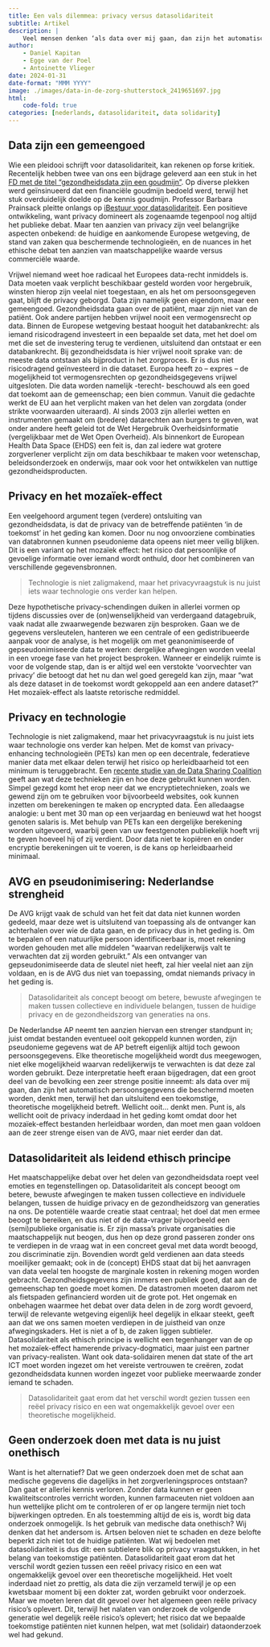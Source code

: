 ```yaml
---
title: Een vals dilemmea: privacy versus datasolidariteit 
subtitle: Artikel 
description: |
    Veel mensen denken ‘als data over mij gaan, dan zijn het automatisch persoonsgegevens die beschermd moeten worden’. Data zijn geen eigendom, maar een gemeengoed. Gezondheidsdata gaan over de patiënt, maar zijn niet van de patiënt. Samen met Antoinette Vlieger en Egge van der Poel pleit ik voor datasolidariteit als concept waarmee bewuste afwegingen gemaakt worden tussen collectieve en individuele belangen, tussen de huidige privacy en de gezondheidszorg van generaties na ons. 
author:
    - Daniel Kapitan
    - Egge van der Poel
    - Antoinette Vlieger
date: 2024-01-31
date-format: "MMM YYYY"
image: ./images/data-in-de-zorg-shutterstock_2419651697.jpg
html:
    code-fold: true
categories: [nederlands, datasolidariteit, data solidarity]
---
```


## Data zijn een gemeengoed

Wie een pleidooi schrijft voor datasolidariteit, kan rekenen op forse  kritiek. Recentelijk hebben twee van ons een bijdrage geleverd aan een stuk in het [FD met de titel “gezondheidsdata zijn een goudmijn”](https://fd.nl/samenleving/1499700/gezondheidsdata-zijn-een-goudmijn-zijn-we-al-klaar-om-die-te-ontginnen). Op diverse plekken werd geïnsinueerd dat een financiële goudmijn bedoeld werd, terwijl het stuk overduidelijk doelde op de kennis goudmijn. Professor Barbara Prainsack pleitte onlangs op [iBestuur voor datasolidariteit](https://ibestuur.nl/artikel/een-nieuw-perspectief-op-datasolidariteit/). Een positieve ontwikkeling, want privacy domineert als zogenaamde tegenpool nog altijd het publieke debat. Maar ten aanzien van privacy  zijn veel belangrijke aspecten onbekend: de huidige en aankomende Europese wetgeving, de stand van zaken qua beschermende technologieën,  en de nuances in het ethische debat ten aanzien van maatschappelijke waarde versus commerciële waarde.

Vrijwel niemand weet hoe radicaal het Europees data-recht inmiddels is. Data moeten vaak verplicht beschikbaar gesteld worden voor hergebruik, winsten hierop zijn veelal niet toegestaan, en als het om persoonsgegeven gaat, blijft de privacy geborgd. Data zijn namelijk geen eigendom, maar een gemeengoed. Gezondheidsdata gaan over de patiënt, maar zijn niet van de patiënt. Ook andere partijen hebben vrijwel nooit een vermogensrecht op data. Binnen de Europese wetgeving bestaat hooguit het databankrecht: als iemand risicodragend investeert in een bepaalde set data, met het doel om met die set de investering terug te verdienen, uitsluitend dan ontstaat er een databankrecht. Bij gezondheidsdata is hier vrijwel nooit sprake van: de meeste data ontstaan als bijproduct in het zorgproces. Er is dus niet risicodragend geïnvesteerd in die dataset. Europa heeft zo – expres – de mogelijkheid tot vermogensrechten op gezondheidsgegevens vrijwel uitgesloten. Die data worden namelijk -terecht- beschouwd als een goed dat toekomt aan de gemeenschap; een bien commun. Vanuit die gedachte werkt de EU aan het verplicht maken van het delen van zorgdata (onder strikte voorwaarden uiteraard). Al sinds 2003 zijn allerlei wetten en instrumenten gemaakt om (bredere) datarechten aan burgers te geven, wat onder andere heeft geleid tot de Wet Hergebruik Overheidsinformatie (vergelijkbaar met de Wet Open Overheid). Als binnenkort de European Health Data Space (EHDS) een feit is, dan zal  iedere wat grotere zorgverlener verplicht zijn om data beschikbaar te maken voor wetenschap, beleidsonderzoek en onderwijs, maar ook voor het ontwikkelen van nuttige  gezondheidsproducten.

## Privacy en het mozaïek-effect
Een veelgehoord argument tegen (verdere) ontsluiting van gezondheidsdata, is dat de privacy van de betreffende patiënten ‘in de toekomst’ in het geding kan komen. Door nu nog onvoorziene combinaties van databronnen kunnen pseudonieme data opeens niet meer veilig blijken. Dit is een variant op het mozaïek effect: het risico dat persoonlijke of gevoelige informatie over iemand wordt onthuld, door het combineren van verschillende gegevensbronnen.

> Technologie is niet zaligmakend, maar het privacyvraagstuk is nu juist iets waar technologie ons verder kan helpen.

Deze hypothetische privacy-schendingen duiken in allerlei vormen op tijdens discussies over de (on)wenselijkheid van verdergaand datagebruik, vaak nadat alle zwaarwegende bezwaren zijn besproken. Gaan we de gegevens versleutelen, hanteren we een centrale of een gedistribueerde aanpak voor de analyse, is het mogelijk om met geanonimiseerde of gepseudonimiseerde data te werken: dergelijke afwegingen worden veelal in een vroege fase van het project besproken. Wanneer er eindelijk ruimte is voor de volgende stap, dan is er altijd wel een verstokte ‘voorvechter van privacy’ die betoogt dat het nu dan wel goed geregeld kan zijn, maar “wat als deze dataset in de toekomst wordt gekoppeld aan een andere dataset?” Het mozaïek-effect als laatste retorische redmiddel.

## Privacy en technologie

Technologie is niet zaligmakend, maar het privacyvraagstuk is nu juist iets waar technologie ons verder kan helpen. Met de komst van privacy-enhancing technologieën (PETs) kan men op een decentrale, federatieve manier data met elkaar delen terwijl het risico op herleidbaarheid tot een minimum is teruggebracht. Een [recente studie van de Data Sharing Coalition](https://coe-dsc.nl/whitepaper-on-the-benefits-of-privacy-enhancing-technologies-pets/) geeft aan wat deze technieken zijn en hoe deze gebruikt kunnen worden. Simpel gezegd komt het erop neer dat we encryptietechnieken, zoals we gewend zijn om te gebruiken voor bijvoorbeeld websites, ook kunnen inzetten om berekeningen te maken op encrypted data. Een alledaagse analogie: u bent met 30 man op een verjaardag en benieuwd wat het hoogst genoten salaris is. Met behulp van PETs kan een dergelijke berekening worden uitgevoerd, waarbij geen van uw feestgenoten publiekelijk hoeft vrij te geven hoeveel hij of zij verdient. Door data niet te kopiëren en onder encryptie berekeningen uit te voeren, is de kans op herleidbaarheid minimaal.

## AVG en pseudonimisering: Nederlandse strengheid

De AVG krijgt vaak de schuld van het feit dat data niet kunnen worden gedeeld, maar deze wet is uitsluitend van toepassing als de ontvanger kan achterhalen over wie de data gaan, en de privacy dus in het geding is. Om te bepalen of een natuurlijke persoon identificeerbaar is, moet rekening worden gehouden met alle middelen “waarvan redelijkerwijs valt te verwachten dat zij worden gebruikt.” Als een ontvanger van gepseudonimiseerde data de sleutel niet heeft, zal hier veelal niet aan zijn voldaan, en is de AVG dus niet van toepassing, omdat niemands privacy in het geding is.

> Datasolidariteit als concept beoogt om betere, bewuste  afwegingen te maken tussen collectieve en individuele belangen, tussen de huidige privacy en de gezondheidszorg van generaties na ons.

De Nederlandse AP neemt ten aanzien hiervan een strenger standpunt in; juist omdat bestanden eventueel ooit gekoppeld kunnen worden, zijn pseudonieme gegevens wat de AP betreft eigenlijk altijd toch gewoon persoonsgegevens. Elke theoretische mogelijkheid wordt dus meegewogen, niet elke mogelijkheid waarvan redelijkerwijs te verwachten is dat deze zal worden gebruikt. Deze interpretatie heeft eraan bijgedragen, dat een groot deel van de bevolking een zeer strenge positie inneemt: als data over mij gaan, dan zijn het automatisch persoonsgegevens die beschermd moeten worden, denkt men, terwijl het dan uitsluitend een toekomstige, theoretische mogelijkheid betreft. Wellicht ooit… denkt men. Punt is, als wellicht ooit de privacy inderdaad in het geding komt omdat door het mozaïek-effect bestanden herleidbaar worden, dan moet men gaan voldoen aan de zeer strenge eisen van de AVG, maar niet eerder dan dat.

## Datasolidariteit als leidend ethisch principe

Het maatschappelijke debat over het delen van gezondheidsdata roept veel emoties en tegenstellingen op. Datasolidariteit als concept beoogt om betere, bewuste afwegingen te maken tussen collectieve en individuele belangen, tussen de huidige privacy en de gezondheidszorg van generaties na ons. De potentiële waarde creatie staat centraal; het doel dat men ermee beoogt te bereiken, en  dus niet of de data-vrager bijvoorbeeld een (semi)publieke organisatie is. Er zijn massa’s private organisaties die maatschappelijk nut beogen, dus hen op deze grond passeren zonder ons te verdiepen in de vraag wat in een concreet geval met data wordt beoogd, zou discriminatie zijn. Bovendien wordt geld verdienen aan data steeds moeilijker gemaakt; ook in de (concept) EHDS staat dat bij het aanvragen van data veelal ten hoogste de marginale kosten in rekening mogen worden gebracht. Gezondheidsgegevens zijn immers een publiek goed, dat aan de gemeenschap ten goede moet komen. De datastromen moeten daarom net als fietspaden gefinancierd worden uit de grote pot. Het ongemak en onbehagen waarmee het debat over data delen in de zorg wordt gevoerd, terwijl de relevante wetgeving eigenlijk heel degelijk in elkaar steekt, geeft aan dat we ons samen moeten verdiepen in de juistheid van onze afwegingskaders. Het is niet a of b, de zaken liggen subtieler. Datasolidariteit als ethisch principe is wellicht een tegenhanger van de op het mozaïek-effect hamerende privacy-dogmatici, maar juist een partner van privacy-realisten. Want ook data-solidairen menen dat state of the art ICT moet worden ingezet om het vereiste vertrouwen te creëren, zodat gezondheidsdata kunnen worden ingezet voor publieke meerwaarde zonder iemand te schaden.

> Datasolidariteit gaat erom dat het verschil wordt gezien tussen een reëel privacy risico en een wat ongemakkelijk gevoel over een theoretische mogelijkheid.

## Geen onderzoek doen met data is nu juist onethisch

Want is het alternatief? Dat we geen onderzoek doen met de schat aan medische gegevens die dagelijks in het zorgverleningsproces ontstaan? Dan gaat er allerlei kennis verloren. Zonder data kunnen er geen kwaliteitscontroles verricht worden, kunnen farmaceuten niet voldoen aan hun wettelijke plicht om te controleren of er op langere termijn niet toch bijwerkingen optreden. En als toestemming altijd de eis is, wordt big data onderzoek onmogelijk. Is het gebruik van medische data onethisch? Wij denken dat het andersom is. Artsen beloven niet te schaden en deze belofte beperkt zich niet tot de huidige patiënten. Wat wij bedoelen met datasolidariteit is dus dit: een subtielere blik op privacy vraagstukken, in het belang van toekomstige patiënten. Datasolidariteit gaat erom dat het verschil wordt gezien tussen een reëel privacy risico en een wat ongemakkelijk gevoel over een theoretische mogelijkheid. Het voelt inderdaad niet zo prettig, als data die zijn verzameld terwijl je op een kwetsbaar moment bij een dokter zat, worden gebruikt voor onderzoek. Maar we moeten leren dat dit gevoel over het algemeen geen reële privacy risico’s oplevert. Dit, terwijl het nalaten van onderzoek de volgende generatie wel degelijk reële risico’s oplevert; het risico dat we bepaalde toekomstige patiënten niet kunnen helpen, wat met (solidair) dataonderzoek wel had gekund.